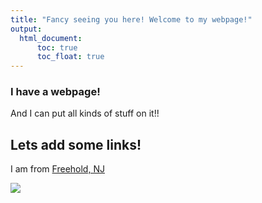 ```yaml
---
title: "Fancy seeing you here! Welcome to my webpage!"
output: 
  html_document:
      toc: true
      toc_float: true 
---
```


### I have a webpage!

And I can put all kinds of stuff on it!!

## Lets add some links!

I am from [Freehold, NJ](http://twp.freehold.nj.us/)

![](headshot_1.jpg)